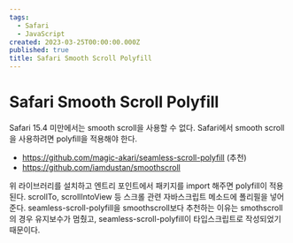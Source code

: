 ```yaml
---
tags:
  - Safari
  - JavaScript
created: 2023-03-25T00:00:00.000Z
published: true
title: Safari Smooth Scroll Polyfill
---
```



# Safari Smooth Scroll Polyfill

<ArticleInfo />

Safari 15.4 미만에서는 smooth scroll을 사용할 수 없다. Safari에서 smooth scroll을 사용하려면 polyfill을 적용해야 한다.

- https://github.com/magic-akari/seamless-scroll-polyfill (추천)
- https://github.com/iamdustan/smoothscroll

위 라이브러리를 설치하고 엔트리 포인트에서 패키지를 import 해주면 polyfill이 적용된다. scrollTo, scrollIntoView 등 스크롤 관련 자바스크립트 메소드에 폴리필을 넣어준다.
seamless-scroll-polyfill을 smoothscroll보다 추천하는 이유는 smothscroll의 경우 유지보수가 멈췄고, seamless-scroll-polyfill이 타입스크립트로 작성되었기 때문이다.